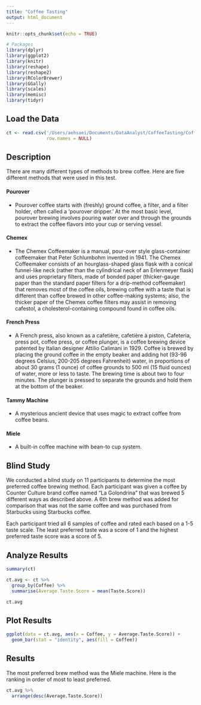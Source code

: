 ```yaml
---
title: "Coffee Tasting"
output: html_document
---
```


```r
knitr::opts_chunk$set(echo = TRUE)
```

```r
# Packages
library(dplyr)
library(ggplot2)
library(knitr)
library(reshape)
library(reshape2)
library(RColorBrewer)
library(GGally)
library(scales)
library(memisc)
library(tidyr)
```

## Load the Data
```r
ct <- read.csv('/Users/aehsaei/Documents/DataAnalyst/CoffeeTasting/CoffeeTasting.csv', 
               row.names = NULL)
```

## Description
There are many different types of methods to brew coffee. Here are five 
different methods that were used in this test.

#### Pourover
* Pourover coffee starts with (freshly) ground coffee, a filter, and a filter 
holder, often called a 'pourover dripper.' At the most basic level, pourover 
brewing involves pouring water over and through the grounds to extract the 
coffee flavors into your cup or serving vessel.

#### Chemex
* The Chemex Coffeemaker is a manual, pour-over style glass-container coffeemaker 
that Peter Schlumbohm invented in 1941. The Chemex Coffeemaker 
consists of an hourglass-shaped glass flask with a conical funnel-like neck 
(rather than the cylindrical neck of an Erlenmeyer flask) and uses proprietary 
filters, made of bonded paper (thicker-gauge paper than the standard paper 
filters for a drip-method coffeemaker) that removes most of the coffee oils, 
brewing coffee with a taste that is different than coffee brewed in other 
coffee-making systems; also, the thicker paper of the Chemex coffee filters may 
assist in removing cafestol, a cholesterol-containing compound found in coffee 
oils.

#### French Press
* A French press, also known as a cafetière, сafetière à piston, Cafeteria, press 
pot, coffee press, or coffee plunger, is a coffee brewing device patented by 
Italian designer Attilio Calimani in 1929. Coffee is brewed by placing the ground coffee in the empty beaker and adding hot (93-96 degrees Celsius, 200-205 degrees Fahrenheit) water, in proportions of about 30 grams (1 ounce) of coffee grounds to 500 ml (15 fluid ounces) of water, more or less to taste. The brewing time is about two to four minutes. The plunger is pressed to separate the grounds and hold them at the bottom of the beaker. 

#### Tammy Machine
* A mysterious ancient device that uses magic to extract coffee from coffee beans.

#### Miele
* A built-in coffee machine with bean-to cup system.

## Blind Study
We conducted a blind study on 11 participants to determine the most preferred 
coffee brewing method. Each participant was given a coffee by Counter Culture
brand coffee named "La Golondrina" that was brewed 5 different ways as described
above. A 6th brew method was added for comparison that was not the same coffee
and was purchased from Starbucks using Starbucks coffee.

Each participant tried all 6 samples of coffee and rated each based on a 1-5
taste scale. The least preferred taste was a score of 1 and the highest 
preferred taste score was a score of 5.

## Analyze Results
```r
summary(ct)

ct.avg <- ct %>%
  group_by(Coffee) %>%
  summarise(Average.Taste.Score = mean(Taste.Score))

ct.avg
```

## Plot Results
```r
ggplot(data = ct.avg, aes(x = Coffee, y = Average.Taste.Score)) +
  geom_bar(stat = "identity", aes(fill = Coffee))
```

## Results
The most preferred brew method was the Miele machine. Here is the ranking in 
order of most to least preferred.

```r
ct.avg %>%
  arrange(desc(Average.Taste.Score))
```